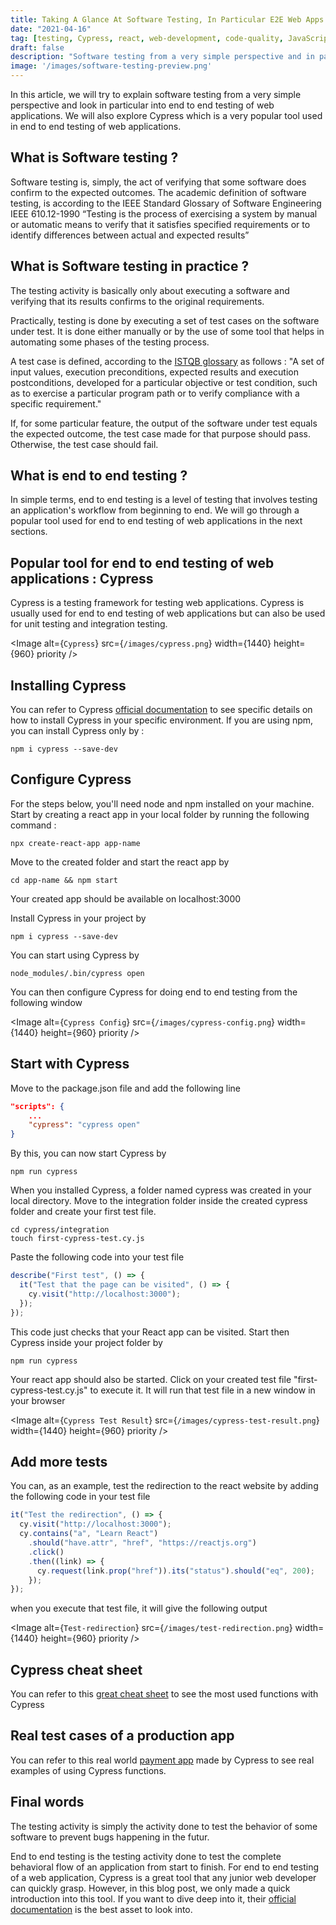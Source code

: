 ```yaml
---
title: Taking A Glance At Software Testing, In Particular E2E Web Apps Testing
date: "2021-04-16"
tag: [testing, Cypress, react, web-development, code-quality, JavaScript]
draft: false
description: "Software testing from a very simple perspective and in particular, end to end testing for web applications"
image: '/images/software-testing-preview.png'
---
```


In this article, we will try to explain software testing from a very simple perspective and look in particular into end to end testing of web applications. We will also explore Cypress which is a very popular tool used in end to end testing of web applications.

## What is Software testing ?

Software testing is, simply, the act of verifying that some software does confirm to the expected outcomes.
The academic definition of software testing, is according to the IEEE Standard Glossary of Software Engineering IEEE 610.12-1990 “Testing is the process of exercising a system by manual or automatic means to verify that it satisfies specified requirements or to identify differences between actual and expected results”

## What is Software testing in practice ?

The testing activity is basically only about executing a software and verifying that its results confirms to the original requirements.

Practically, testing is done by executing a set of test cases on the software under test. It is done either manually or by the use of some tool that helps in automating some phases of the testing process.

A test case is defined, according to the [ISTQB glossary](https://glossary.istqb.org/en/term/test-case-3) as follows : "A set of input values, execution preconditions, expected results and execution postconditions, developed for a particular objective or test condition, such as to exercise a particular program path or to verify compliance with a specific requirement."

If, for some particular feature, the output of the software under test equals the expected outcome, the test case made for that purpose should pass. Otherwise, the test case should fail.

## What is end to end testing ?

In simple terms, end to end testing is a level of testing that involves testing an application's workflow from beginning to end. We will go through a popular tool used for end to end testing of web applications in the next sections.

## Popular tool for end to end testing of web applications : Cypress

Cypress is a testing framework for testing web applications. Cypress is usually used for end to end testing of web applications but can also be used for unit testing and integration testing.

<Image
  alt={`Cypress`}
  src={`/images/cypress.png`}
  width={1440}
  height={960}
  priority
/>

## Installing Cypress

You can refer to Cypress [official documentation](https://docs.cypress.io/guides/getting-started/installing-cypress#Installing) to see specific details on how to install Cypress in your specific environment.
If you are using npm, you can install Cypress only by :

```text
npm i cypress --save-dev
```

## Configure Cypress

For the steps below, you'll need node and npm installed on your machine. Start by creating a react app in your local folder by running the following command :

```text
npx create-react-app app-name
```

Move to the created folder and start the react app by

```text
cd app-name && npm start
```

Your created app should be available on localhost:3000

Install Cypress in your project by

```text
npm i cypress --save-dev
```

You can start using Cypress by

```text
node_modules/.bin/cypress open
```

You can then configure Cypress for doing end to end testing from the following window

<Image
  alt={`Cypress Config`}
  src={`/images/cypress-config.png`}
  width={1440}
  height={960}
  priority
/>

## Start with Cypress

Move to the package.json file and add the following line

```json
"scripts": {
    ...
    "cypress": "cypress open"
}
```

By this, you can now start Cypress by

```text
npm run cypress
```

When you installed Cypress, a folder named cypress was created in your local directory.
Move to the integration folder inside the created cypress folder and create your first test file.

```text
cd cypress/integration
touch first-cypress-test.cy.js
```

Paste the following code into your test file

```javascript
describe("First test", () => {
  it("Test that the page can be visited", () => {
    cy.visit("http://localhost:3000");
  });
});
```

This code just checks that your React app can be visited. Start then Cypress inside your project folder by

```text
npm run cypress
```

Your react app should also be started. Click on your created test file "first-cypress-test.cy.js" to execute it. It will run that test file in a new window in your browser

<Image
  alt={`Cypress Test Result`}
  src={`/images/cypress-test-result.png`}
  width={1440}
  height={960}
  priority
/>

## Add more tests

You can, as an example, test the redirection to the react website by adding the following code in your test file

```javascript
it("Test the redirection", () => {
  cy.visit("http://localhost:3000");
  cy.contains("a", "Learn React")
    .should("have.attr", "href", "https://reactjs.org")
    .click()
    .then((link) => {
      cy.request(link.prop("href")).its("status").should("eq", 200);
    });
});
```

when you execute that test file, it will give the following output

<Image
  alt={`Test-redirection`}
  src={`/images/test-redirection.png`}
  width={1440}
  height={960}
  priority
/>

## Cypress cheat sheet

You can refer to this [great cheat sheet](https://cheatography.com/aiqbal/cheat-sheets/cypress-io/) to see the most used functions with Cypress

## Real test cases of a production app

You can refer to this real world [payment app](https://github.com/cypress-io/cypress-realworld-app/tree/develop/cypress/tests) made by Cypress to see real examples of using Cypress functions.

## Final words

The testing activity is simply the activity done to test the behavior of some software to prevent bugs happening in the futur.

End to end testing is the testing activity done to test the complete behavioral flow of an application from start to finish. For end to end testing of a web application, Cypress is a great tool that any junior web developer can quickly grasp.
However, in this blog post, we only made a quick introduction into this tool. If you want to dive deep into it, their [official documentation](https://docs.cypress.io/) is the best asset to look into.
